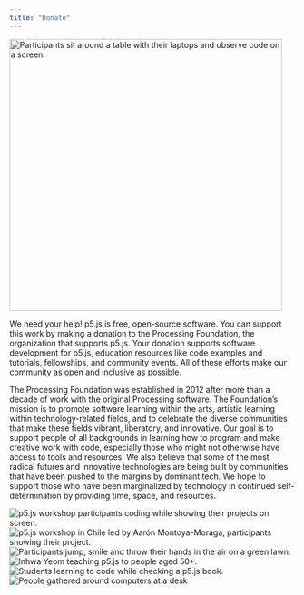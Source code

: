 ```yaml
---
title: "Donate"
---
```


<Image
  src={featuredDonate}
  alt="Participants sit around a table with their laptops and observe code on a screen."
  width="480"
  class="max-w-[252px] md:max-w-[312px] lg:max-w-[480px]"
/>

We need your help! p5.js is free, open-source software. You can support this work by making a donation to the Processing Foundation, the organization that supports p5.js. Your donation supports software development for p5.js, education resources like code examples and tutorials, fellowships, and community events. All of these efforts make our community as open and inclusive as possible.

<DonorBoxWidget />

The Processing Foundation was established in 2012 after more than a decade of work with the original Processing software. The Foundation’s mission is to promote software learning within the arts, artistic learning within technology-related fields, and to celebrate the diverse communities that make these fields vibrant, liberatory, and innovative. Our goal is to support people of all backgrounds in learning how to program and make creative work with code, especially those who might not otherwise have access to tools and resources. We also believe that some of the most radical futures and innovative technologies are being built by communities that have been pushed to the margins by dominant tech. We hope to support those who have been marginalized by technology in continued self-determination by providing time, space, and resources.

<div class="mt-xl content-grid [&>*]:col-span-3 [&>*:first-child]:col-span-4 [&>*:last-child]:col-span-4 lg:[&>*:first-child]:col-span-6 lg:[&>*:last-child]:col-span-6 lg:w-[calc(100vw-300px)]">
  <Image src={donate1} alt="p5.js workshop participants coding while showing their projects on screen."/>
  <Image src={donate2} alt="p5.js workshop in Chile led by Aarón Montoya-Moraga, participants showing their project. "/>
  <Image src={donate3} alt="Participants jump, smile and throw their hands in the air on a green lawn."/>
  <Image src={donate4} alt="Inhwa Yeom teaching p5.js to people aged 50+."/>
  <Image src={donate5} alt="Students learning to code while checking a p5.js book."/>
  <Image src={donate6} alt="People gathered around computers at a desk"/>
</div >